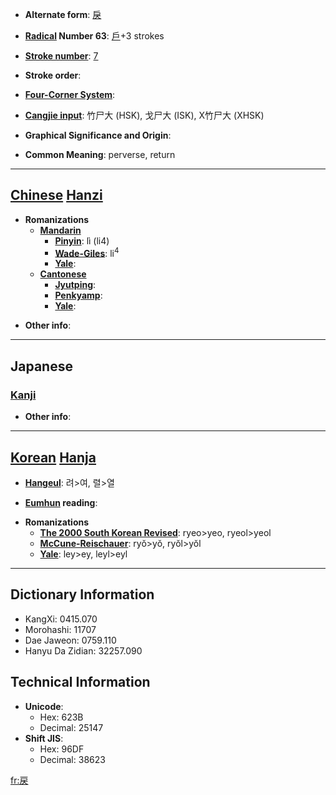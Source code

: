* '''Alternate form''': [[戾]]

* '''[[Wiktionary:Chinese radical index| Radical]] Number 63''': [[Wiktionary:Chinese radical index 戶|戶]]+3 strokes

* '''[[Wiktionary:Chinese total strokes index|Stroke number]]''': [[Wiktionary:Chinese total strokes index 7|7]]

* '''Stroke order''': 

* '''[[Wiktionary:Chinese four corner index|Four-Corner System]]''': 

* '''[[Wiktionary:Chinese Cangjie index|Cangjie input]]''': 竹尸大 (HSK), 戈尸大 (ISK), X竹尸大 (XHSK)

* '''Graphical Significance and Origin''': 

* '''Common Meaning''': perverse, return

----

== [[Chinese]] [[Hanzi]] ==

* '''Romanizations'''
** '''[[Mandarin]]'''
*** '''[[Pinyin]]''': lì (li4)
*** '''[[Wade-Giles]]''': li<sup>4</sup>
*** '''[[Yale]]''': 
** '''[[Cantonese]]'''
*** '''[[Jyutping]]''':
*** '''[[Penkyamp]]''': 
*** '''[[Yale]]''': 

* '''Other info''': 

----

==Japanese==
===[[Kanji]]===
{{kanji|on readings=[[れい]] (rei), [[らい]] (rai)
|kun readings=[[もどす]] (modosu), [[もとる]] (motoru), [[いたる]] (itaru)
}}

* '''Other info''':  

----

== [[Korean]] [[Hanja]] ==

* '''[[Hangeul]]''': 려>여, 렬>열

* '''[[Eumhun]] reading''': 

* '''Romanizations'''
** '''[[The 2000 South Korean Revised Romanization|The 2000 South Korean Revised]]''': ryeo>yeo, ryeol>yeol
** '''[[McCune-Reischauer]]''': ryŏ>yŏ, ryŏl>yŏl
** '''[[Yale]]''': ley>ey, leyl>eyl

----

== Dictionary Information ==

* KangXi: 0415.070
* Morohashi: 11707
* Dae Jaweon: 0759.110
* Hanyu Da Zidian: 32257.090

== Technical Information ==

* '''Unicode''':
** Hex: 623B
** Decimal: 25147
* '''Shift JIS''':
** Hex: 96DF
** Decimal: 38623

[[fr:戻]]